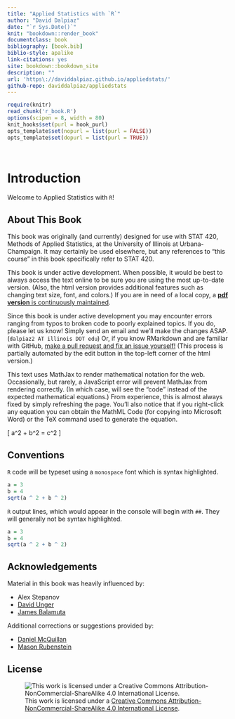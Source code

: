 ```yaml
--- 
title: "Applied Statistics with `R`"
author: "David Dalpiaz"
date: "`r Sys.Date()`"
knit: "bookdown::render_book"
documentclass: book
bibliography: [book.bib]
biblio-style: apalike
link-citations: yes
site: bookdown::bookdown_site
description: ""
url: 'https\://daviddalpiaz.github.io/appliedstats/'
github-repo: daviddalpiaz/appliedstats
---
```


```r
require(knitr)
read_chunk('r_book.R')
options(scipen = 8, width = 80)
knit_hooks$set(purl = hook_purl)
opts_template$set(nopurl = list(purl = FALSE))
opts_template$set(dopurl = list(purl = TRUE))
```

```r
```

```r
```

# Introduction

Welcome to Applied Statistics with `R`!

## About This Book

This book was originally (and currently) designed for use with STAT 420, Methods of Applied Statistics, at the University of Illinois at Urbana-Champaign. It may certainly be used elsewhere, but any references to "this course" in this book specifically refer to STAT 420.

This book is under active development. When possible, it would be best to always access the text online to be sure you are using the most up-to-date version. (Also, the html version provides additional features such as changing text size, font, and colors.) If you are in need of a local copy, a [**pdf version** is continuously maintained](http://daviddalpiaz.github.io/appliedstats/applied_statistics.pdf).

Since this book is under active development you may encounter errors ranging from typos to broken code to poorly explained topics. If you do, please let us know! Simply send an email and we'll make the changes ASAP. (`dalpiaz2 AT illinois DOT edu`) Or, if you know RMarkdown and are familiar with GitHub, [make a pull request and fix an issue yourself!](https://github.com/daviddalpiaz/appliedstats) (This process is partially automated by the edit button in the top-left corner of the html version.)

This text uses MathJax to render mathematical notation for the web. Occasionally, but rarely, a JavaScript error will prevent MathJax from rendering correctly. (In which case, will see the "code" instead of the expected mathematical equations.) From experience, this is almost always fixed by simply refreshing the page. You'll also notice that if you right-click any equation you can obtain the MathML Code (for copying into Microsoft Word) or the TeX command used to generate the equation.

\[
a^2 + b^2 = c^2
\]

## Conventions

`R` code will be typeset using a `monospace` font which is syntax highlighted.

```r
a = 3
b = 4
sqrt(a ^ 2 + b ^ 2)
```

`R` output lines, which would appear in the console will begin with `##`. They will generally not be syntax highlighted.

```r
a = 3
b = 4
sqrt(a ^ 2 + b ^ 2)
```

## Acknowledgements

Material in this book was heavily influenced by:

- Alex Stepanov
- [David Unger](http://publish.illinois.edu/dunger/)
- [James Balamuta](http://www.thecoatlessprofessor.com/)

Additional corrections or suggestions provided by:

- [Daniel McQuillan](https://github.com/dmcquillan314)
- [Mason Rubenstein](https://github.com/mruben09)

## License

![This work is licensed under a [Creative Commons Attribution-NonCommercial-ShareAlike 4.0 International License](http://creativecommons.org/licenses/by-nc-sa/4.0/).](images/cc.png)
